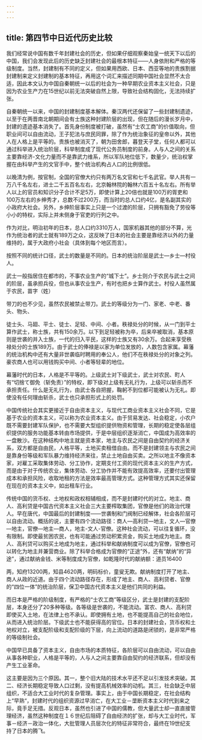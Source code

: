 ```yaml
---
---
---
```

title: 第四节中日近代历史比较
---



我们经常说中国有数千年封建社会的历史，但如果仔细观察秦始皇一统天下以后的中国，我们会发现此后的历史缺乏封建社会的最根本特征——人身依附和严格的等级制度。当然，封建制有不同的定义，但如果用西欧、日本、西亚等地的贵族割据封建制来定义封建制的基本特征，再用这个词汇来描述同期中国社会显然不太合适，因此本文认为中国自秦朝统一以后的社会为一种早期农业资本主义社会，只是因为农业生产力在15世纪以前无法突破自然上限，导致社会结构固化，无法持续扩张。

自秦朝统一以来，中国的封建制度基本解体。秦汉两代还保留了一些封建制遗迹，以至于在两晋南北朝期间会有士族这种封建阶层的出现，但在随后的漫长岁月中，封建的遗迹基本消失了。首先身份制度被打破，虽然有“士农工商”的价值取向，但职业间可以自由流动，王子犯法与庶民同罪，除了作为统治象征的皇帝以外，其他人在人格上是平等的。贵族也被消灭了，朝为田舍郎，暮登天子堂，任何人都可以通过科举进入统治阶层，科举制度成了现代公务员制度的前身。人与人之间的关系主要靠经济-文化力量而不是靠武力维系，所以军队地位低下，数量少，统治权掌握在由科举产生的文官手中，整个统治机构占人口的比例很低。

以晚清为例，按官制，全国的官僚大约只有两万名文官和七千名武官。举人共有一万八千名左右，进士二千五百名左右，北京翰林院的翰林六百五十名左右。所有举人以上的官员和知识分子合计不足5万，即使计算上20倍也就是100万的胥吏和100万左右的乡绅秀才，总数不过200万，而当时的总人口约4亿，是名副其实的小政府大社会。另外，乡绅阶层事实上只是一个过渡的阶层，只拥有豁免了劳役等小小的特权，实际上并未侧身于官吏的行列之中。

作为对比，明治初年的日本，总人口约3310万人，国家机器其他的部分不算，光作为统治者的武士就有189万之众，这反映了日本的社会主要是靠经济以外的力量维持的，属于大政府小社会（具体到每个地区而言）。

按照不同的统计口径，武士的数量是不同的。日本的统治阶层是武士—乡士—村役人。

武士一般指居住在都市的，不事农业生产的“城下士”。乡士则介于农民与武士之间的阶层，虽承担兵役，但也从事农业生产，有时也把乡士算作武士。村役人虽然属于农民，苗字（姓）

带刀的也不少见，虽然农民被禁止带刀。武士的等级分为一门、家老、中老、番头、物头、

徒士头、马廻、平士、徒士、足轻、中间、小者。秩禄处分的时候，从一门到平士算作武士，称士族，共有150余万。以下到足轻被称为卒，后来卒被取消，基本原则是世袭的并入士族，一代的归入平民，这样的士族又有30余万。合起来享受秩禄处分的士族189万。由于武士的俸禄是以家为单位发放的，人数包含家属。幕藩的统治机构中还有大量非世袭临时聘用的奉公人，他们不在秩禄处分的对象之列。豪农商人也可以用钱购买中间、小者等轻辈的地位。

幕藩时代的日本，人格是不平等的。上级武士对下级武士，武士对农民、町人有“切捨て御免（斩免责）”的特权，即下级对上级有无礼行为，上级可以斩杀而不承担责任。什么是无礼行为，由武士各自把握，鞠躬不到位都可能被认为无礼。即使没有任何理由斩杀，武士也只承担形式上的处罚。

中国传统社会其实更接近于自由资本主义，与现代工商业资本主义社会不同，它是基于农业的资本主义，可以称为农业资本主义。由于贸易发达、社会稳定，小农户既不需要封建军队保护，也不需要大型组织提供物资和管理，长期的稳定使各层组织提供的服务功能基本转由市场提供，于是中层组织逐渐消亡，中国成为高效率的一盘散沙。在这种结构中地主就是资本家，地主与农民之间是自由契约的经济关系，双方都是自由民，人格平等，土地买卖租借自由。而不是封建领主与农民之间是靠身份等级和军队暴力维持经济来往，禁止土地自由买卖。之所以地主不像资本家，对雇工采取集体劳动、分工协作，定期支付工资的现代资本主义的生产方式，而是由于对于传统农业，集体劳动、分工协作并不能有效提高效率，还要付出管理成本和承担风险，收取地租的方法是效率最高管理方式。这种管理方式其实还保留在现在的资本主义中，如出租车行业。

传统中国的货币权、土地权和政权相辅相成，而不是封建时代的对立。地主、商人、高利贷是中国古代资本主义社会三大主要榨取集团，官僚是他们的政治代理人。早在唐代，中国最后的封建制度——世袭制和门阀制已经解体，社会各阶层可以自由流动。概括的说，主要有四个流动路径：商人—高利贷—地主，文人—官僚—地主，官僚—地主—商人，地主-文人-官僚。这种社会流动，可以往复循环，没有限制。即使最贫困农民，也有可能通过劳动积累资金，购买土地成为地主。商人、高利贷可以购买土地成为地主，通过科举和献纳制度可以成为官僚，官僚也可以转化为地主并兼营商业。除了科举合格成为官僚的“正途”外，还有“献纳”的“异途”，通过献纳金钱、米等制度成为官僚，如乾隆时代的献纳额：道员16400

两，知府13200两，知县4620两，明码标价，童叟无欺。献纳制度打开了地主、商人从政的近道。由于四个流动路径存在，形成了地主、商人、高利贷者、官僚的“四位一体”的统治阶层，保卫中国古代资本主义是他们共同的利益。

而日本是严格的阶级制度，有严格的“士农工商”等级区分，武士是封建的支配阶层，本身还分了20多种等级。各等级是世袭的，不能流动。富农、商人、高利贷即使买入土地，在法律上也不承认。即使拥有土地，也不能提高自己的社会地位，从而进入统治阶层。下级武士也不能获得高的官位。日本的封建社会，货币权和土地权对立，被支配阶级和支配阶级的下层，向上流动的道路是闭锁的，是非常严格的等级制社会。

中国早已具备了资本主义，自由市场的本质特征，各阶层可以自由流动，可以自由从事各种职业，人格是平等的，人与人之间主要靠自由契约的经济联系，但却没有产生工业革命。

这主要是因为三个原因。其一，整个旧大陆的技术水平还不足以引发技术突破。其二、经济长期稳定导致人口过剩，没有提高机械效率的动机。其三，社会缺乏中层组织，不适合大工业时代的复杂管理。事实上，由于中国长期稳定，在社会结构上“早熟“，封建时代的组织资源过早消亡，在大工业－垄断资本主义时代到来之际，竟手足无措。反观日本，虽然也引进了中国的儒教，但大量武士却一直直接管理经济，虽然这种制度在１６世纪后阻碍了自由经济的扩张，却与大工业时代，军事－经济－政治一体化，大批管理人员层次化的特征非常符合，最终在19世纪支持了日本的腾飞。